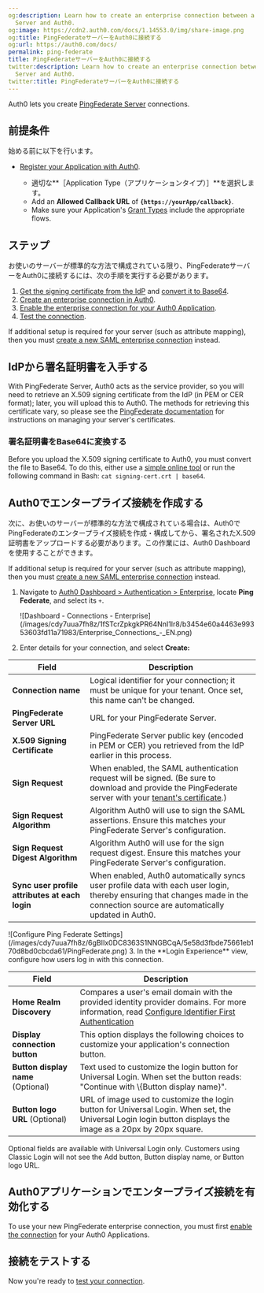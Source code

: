```yaml
---
og:description: Learn how to create an enterprise connection between a PingFederate
  Server and Auth0.
og:image: https://cdn2.auth0.com/docs/1.14553.0/img/share-image.png
og:title: PingFederateサーバーをAuth0に接続する
og:url: https://auth0.com/docs/
permalink: ping-federate
title: PingFederateサーバーをAuth0に接続する
twitter:description: Learn how to create an enterprise connection between a PingFederate
  Server and Auth0.
twitter:title: PingFederateサーバーをAuth0に接続する
---
```


Auth0 lets you create [PingFederate Server](https://documentation.pingidentity.com/pingfederate/pf84/#gettingStartedGuide/concept/gettingStarted.html) connections.

## 前提条件

始める前に以下を行います。

* [Register your Application with Auth0](/docs/get-started/auth0-overview/create-applications).

  + 適切な**［Application Type（アプリケーションタイプ）］**を選択します。
  + Add an **Allowed Callback URL** of **`{https://yourApp/callback}`**.
  + Make sure your Application's [Grant Types](/docs/get-started/applications/update-grant-types) include the appropriate flows.

## ステップ

お使いのサーバーが標準的な方法で構成されている限り、PingFederateサーバーをAuth0に接続するには、次の手順を実行する必要があります。

1. [Get the signing certificate from the IdP](#get-the-signing-certificate-from-the-idp) and [convert it to Base64](#convert-signing-certificate-to-base64).
2. [Create an enterprise connection in Auth0](#create-an-enterprise-connection-in-auth0).
3. [Enable the enterprise connection for your Auth0 Application](#enable-the-enterprise-connection-for-your-auth0-application).
4. [Test the connection](#test-the-connection).

<Warning>

If additional setup is required for your server (such as attribute mapping), then you must [create a new SAML enterprise connection](/docs/authenticate/identity-providers/enterprise-identity-providers/saml) instead.

</Warning>

## IdPから署名証明書を入手する

With PingFederate Server, Auth0 acts as the service provider, so you will need to retrieve an X.509 signing certificate from the <Tooltip tip="Identity Provider (IdP): Service that stores and manages digital identities." cta="View Glossary" href="/docs/glossary?term=IdP">IdP</Tooltip> (in PEM or CER format); later, you will upload this to Auth0. The methods for retrieving this certificate vary, so please see the [PingFederate documentation](https://documentation.pingidentity.com/pingfederate/pf84/index.shtml#concept_digitalSignatureSettings.html) for instructions on managing your server's certificates.

### 署名証明書をBase64に変換する

Before you upload the X.509 signing certificate to Auth0, you must convert the file to Base64. To do this, either use a [simple online tool](https://www.base64decode.org/) or run the following command in Bash: `cat signing-cert.crt | base64`.

## Auth0でエンタープライズ接続を作成する

次に、お使いのサーバーが標準的な方法で構成されている場合は、Auth0でPingFederateのエンタープライズ接続を作成・構成してから、署名されたX.509証明書をアップロードする必要があります。この作業には、Auth0 Dashboardを使用することができます。

<Warning>

If additional setup is required for your server (such as attribute mapping), then you must [create a new SAML enterprise connection](/docs/authenticate/identity-providers/enterprise-identity-providers/saml) instead.

</Warning>

1. Navigate to [Auth0 Dashboard > Authentication > Enterprise](https://manage.auth0.com/#/connections/enterprise), locate **Ping Federate**, and select its `+`.

   <Frame>![Dashboard - Connections - Enterprise](/images/cdy7uua7fh8z/1fSTcrZpkgkPR64NnI1lr8/b3454e60a4463e99353603fd11a71983/Enterprise_Connections_-_EN.png)</Frame>
2. Enter details for your connection, and select **Create:**

<table class="table"><thead>
<tr>
<th>Field</th>
<th>Description</th>
</tr>
</thead>
<tbody>
<tr>
<td><strong>Connection name</strong></td>
<td>Logical identifier for your connection; it must be unique for your tenant. Once set, this name can't be changed.</td>
</tr>
<tr>
<td><strong>PingFederate Server URL</strong></td>
<td>URL for your PingFederate Server.</td>
</tr>
<tr>
<td><strong>X.509 Signing Certificate</strong></td>
<td>PingFederate Server public key (encoded in PEM or CER) you retrieved from the IdP earlier in this process.</td>
</tr>
<tr>
<td><strong>Sign Request</strong></td>
<td>When enabled, the SAML authentication request will be signed. (Be sure to download and provide the PingFederate server with your <a href="https://{yourDomain}/pem">tenant's certificate</a>.)</td>
</tr>
<tr>
<td><strong>Sign Request Algorithm</strong></td>
<td>Algorithm Auth0 will use to sign the SAML assertions. Ensure this matches your PingFederate Server's configuration.</td>
</tr>
<tr>
<td><strong>Sign Request Digest Algorithm</strong></td>
<td>Algorithm Auth0 will use for the sign request digest. Ensure this matches your PingFederate Server's configuration.</td>
</tr>
<tr>
<td><strong>Sync user profile attributes at each login</strong></td>
<td>When enabled, Auth0 automatically syncs user profile data with each user login, thereby ensuring that changes made in the connection source are automatically updated in Auth0.</td>
</tr>
</tbody>
</table>

   <Frame>![Configure Ping Federate Settings](/images/cdy7uua7fh8z/6gBIIx0DC8363S1NNGBCqA/5e58d3fbde75661eb170d8bd0cbcda61/PingFederate.png)</Frame>
3. In the **Login Experience** view, configure how users log in with this connection.

<table class="table"><thead>
<tr>
<th><strong>Field</strong></th>
<th><strong>Description</strong></th>
</tr>
</thead>
<tbody>
<tr>
<td><strong>Home Realm Discovery</strong></td>
<td>Compares a user's email domain with the provided identity provider domains. For more information, read <a href="/docs/authenticate/login/auth0-universal-login/identifier-first">Configure Identifier First Authentication</a></td>
</tr>
<tr>
<td><strong>Display connection button</strong></td>
<td>This option displays the following choices to customize your application's connection button.</td>
</tr>
<tr>
<td><strong>Button display name</strong> (Optional)</td>
<td>Text used to customize the login button for Universal Login. When set the button reads: "Continue with \{Button display name}".</td>
</tr>
<tr>
<td><strong>Button logo URL</strong> (Optional)</td>
<td>URL of image used to customize the login button for Universal Login. When set, the Universal Login login button displays the image as a 20px by 20px square.</td>
</tr>
</tbody>
</table>

   <Callout icon="file-lines" color="#0EA5E9" iconType="regular">

   Optional fields are available with Universal Login only. Customers using Classic Login will not see the Add button, Button display name, or Button logo URL.

   </Callout>

## Auth0アプリケーションでエンタープライズ接続を有効化する

To use your new PingFederate enterprise connection, you must first [enable the connection](/docs/authenticate/identity-providers/enterprise-identity-providers/enable-enterprise-connections) for your Auth0 Applications.

## 接続をテストする

Now you're ready to [test your connection](/docs/authenticate/identity-providers/enterprise-identity-providers/test-enterprise-connections).